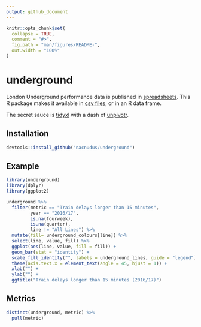 ```yaml
---
output: github_document
---
```


<!-- README.md is generated from README.Rmd. Please edit that file -->

```r
knitr::opts_chunk$set(
  collapse = TRUE,
  comment = "#>",
  fig.path = "man/figures/README-",
  out.width = "100%"
)
```

# underground

London Underground performance data is published in
[spreadsheets](https://tfl.gov.uk/corporate/publications-and-reports/underground-services-performance).
This R package makes it available in [csv
files](https://github.com/nacnudus/underground/tree/master/inst/extdata), or in
an R data frame.

The secret sauce is [tidyxl](https://nacnudus.github.io/tidyxl) with a dash of
[unpivotr](https://nacnudus.github.io/unpivotr).

## Installation

```r
devtools::install_github("nacnudus/underground")
```

## Example

```r
library(underground)
library(dplyr)
library(ggplot2)

underground %>%
  filter(metric == "Train delays longer than 15 minutes",
         year == "2016/17",
         is.na(fourweek),
         is.na(quarter),
         line != "All Lines") %>%
  mutate(fill= underground_colours[line]) %>%
  select(line, value, fill) %>%
  ggplot(aes(line, value, fill = fill)) +
  geom_bar(stat = "identity") +
  scale_fill_identity("", labels = underground_lines, guide = "legend") +
  theme(axis.text.x = element_text(angle = 45, hjust = 1)) +
  xlab("") +
  ylab("") +
  ggtitle("Train delays longer than 15 minutes (2016/17)")
```

## Metrics

```r
distinct(underground, metric) %>%
  pull(metric)
```
